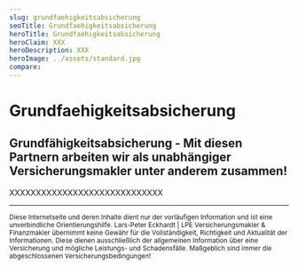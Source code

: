 ```yaml
---
slug: grundfaehigkeitsabsicherung
seoTitle: Grundfaehigkeitsabsicherung
heroTitle: Grundfaehigkeitsabsicherung
heroClaim: XXX
heroDescription: XXX
heroImage: ../assets/standard.jpg
compare: 
---
```


<ProvenExpert />

# Grundfaehigkeitsabsicherung











<ContactAndCompareBox />
<ProvenExpert />

## Grundfähigkeitsabsicherung - Mit diesen Partnern arbeiten wir als unabhängiger Versicherungsmakler unter anderem zusammen!

XXXXXXXXXXXXXXXXXXXXXXXXXXXXX

---

<small>Diese Internetseite und deren Inhalte dient nur der vorläufigen Information und ist eine unverbindliche Orientierungshilfe. Lars-Peter Eckhardt | LPE Versicherungsmakler & Finanzmakler übernimmt keine Gewähr für die Vollständigkeit, Richtigkeit und Aktualität der Informationen. Diese dienen ausschließlich der allgemeinen Information über eine Versicherung und mögliche Leistungs- und Schadensfälle. Maßgeblich sind immer die abgeschlossenen Versicherungsbedingungen!</small>